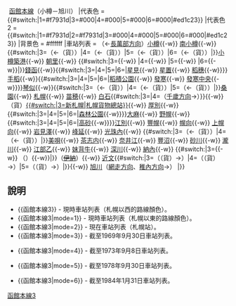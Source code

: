 {{鐵道路線
|模板名稱 = 函館本線3
|名稱 = {{#switch:{{lc:{{{mode}}}}}|3=[[File:Japanese National Railway logo.svg|50px|日本國有鐵道|link=日本國有鐵道]]|4=[[File:Japanese National Railway logo.svg|50px|日本國有鐵道|link=日本國有鐵道]]|5=[[File:Japanese National Railway logo.svg|50px|日本國有鐵道|link=日本國有鐵道]]|6=[[File:Japanese National Railway logo.svg|50px|日本國有鐵道|link=日本國有鐵道]]|[[File:JR logo (hokkaido).svg|25px|北海道旅客鐵道|link=北海道旅客鐵道]]}}&nbsp;[[函館本線]]（小樽－旭川）
|代表色 = {{#switch:{{lc:{{{mode}}}}}|1=#f7931d|3=#000|4=#000|5=#000|6=#000|#ed1c23}}
|代表色2 = {{#switch:{{lc:{{{mode}}}}}|1=#f7931d|2=#f7931d|3=#000|4=#000|5=#000|6=#000|#ed1c23}}
|背景色 = #ffffff
|車站列表 = （←[[Template:函館本線2|長萬部方向]]）[[小樽站|小樽]]{{-w}} [[南小樽站|南小樽]]{{-w}} {{#switch:{{lc:{{{mode}}}}}|3=（←（貨）{{link-ja|濱小樽站|浜小樽駅|濱小樽}}）|4=（←（貨）{{link-ja|濱小樽站|浜小樽駅|濱小樽}}）|5=（←（貨）{{link-ja|濱小樽站|浜小樽駅|濱小樽}}）|6=（←（貨）{{link-ja|濱小樽站|浜小樽駅|濱小樽}}）|}}[[小樽築港站|小樽築港]]{{-w}} [[朝里站|朝里]]{{-w}} {{#switch:{{lc:{{{mode}}}}}|3={{link-ja|張碓站|張碓駅|張碓}}{{-w}} |4={{link-ja|張碓站|張碓駅|張碓}}{{-w}} |5={{link-ja|張碓站|張碓駅|張碓}}{{-w}} |6={{link-ja|張碓站|張碓駅|張碓}}{{-w}}|}}[[錢函站|錢函]]{{-w}}{{#switch:{{lc:{{{mode}}}}}|3=|4=|5=|6=|[[星見站|星見]]{{-w}} [[星置站|星置]]{{-w}} [[稻穗站|稻穗]]{{-w}}}}[[手稻站|手稻]]{{-w}}{{#switch:{{lc:{{{mode}}}}}|3=|4=|5=|6=|[[稻積公園站|稻積公園]]{{-w}} [[發寒站|發寒]]{{-w}} [[發寒中央站|發寒中央]]{{-w}}}}[[琴似站 (JR北海道)|琴似]]{{-w}}{{#switch:{{lc:{{{mode}}}}}|3=（←（貨）{{link-ja|札幌市場站|札幌市場駅|札幌市場}}）|4=（←（貨）{{link-ja|札幌市場站|札幌市場駅|札幌市場}}）|5=（←（貨）{{link-ja|札幌市場站|札幌市場駅|札幌市場}}）|}}[[桑園站|桑園]]{{-w}} [[札幌站|札幌]]{{-w}} [[苗穗站|苗穂]]{{-w}} [[白石站 (JR北海道)|白石]]{{#switch:{{lc:{{{mode}}}}}|3=|4=（[[Template:千歲線|千歲方向]]→）}}{{-w}} （貨）[[札幌貨物總站|{{#switch:{{lc:{{{mode}}}}}|3=新札幌|札幌貨物總站}}]]{{-w}} [[厚別站|厚別]]{{-w}}{{#switch:{{lc:{{{mode}}}}}|3=|4=|5=|6=|[[森林公園站 (北海道)|森林公園]]{{-w}}}}[[大麻站|大麻]]{{-w}} [[野幌站|野幌]]{{-w}} {{#switch:{{lc:{{{mode}}}}}|3=|4=|5=|6=|[[高砂站 (北海道)|高砂]]{{-w}}}}[[江別站|江別]]{{-w}} [[豐幌站|豐幌]]{{-w}} [[幌向站|幌向]]{{-w}} [[上幌向站|上幌向]]{{-w}} [[岩見澤站|岩見澤]]{{-w}} [[峰延站|峰延]]{{-w}} [[光珠內站|光珠內]]{{-w}} {{#switch:{{lc:{{{mode}}}}}|3=（←（貨）{{link-ja|南美唄站|南美唄駅|南美唄}}）|4=（←（貨）{{link-ja|南美唄站|南美唄駅|南美唄}}）|}}[[美唄站|美唄]]{{-w}} [[茶志內站|茶志内]]{{-w}} [[奈井江站|奈井江]]{{-w}} [[豐沼站|豐沼]]{{-w}} [[砂川站|砂川]]{{-w}} [[瀧川站|瀧川]]{{-w}} [[江部乙站|江部乙]]{{-w}} [[妹背牛站|妹背牛]]{{-w}} [[深川站|深川]]{{-w}} [[納內站|納內]]{{-w}} {{#switch:{{lc:{{{mode}}}}}|3={{link-ja|神居古潭站|神居古潭駅|神居古潭}}{{-w}} （{{link-ja|春志內信號場|春志内信号場}}）{{-w}}|}}（<s>[[伊納站|伊納]]</s>）{{-w}} [[近文站|近文]]{{#switch:{{lc:{{{mode}}}}}|3=（（貨）{{link-ja|旭川大町站|旭川大町駅|旭川大町}}→）|4=（（貨）{{link-ja|旭川大町站|旭川大町駅|旭川大町}}→）|5=（（貨）{{link-ja|旭川大町站|旭川大町駅|旭川大町}}→）|}}{{-w}} [[旭川站|旭川]]（[[Template:石北本線|網走方向]]、[[Template:宗谷本線|稚內方向]]→）
|}}<noinclude>
== 說明 ==
*<nowiki>{{函館本線3}}</nowiki> - 現時車站列表（札幌以西的路線顏色）。
*<nowiki>{{函館本線3|mode=1}}</nowiki> - 現時車站列表（札幌以東的路線顏色）。
*<nowiki>{{函館本線3|mode=2}}</nowiki> - 現在車站列表（札幌站）。
*<nowiki>{{函館本線3|mode=3}}</nowiki> - 截至1969年9月30日車站列表。
{{函館本線3|mode=3}}
*<nowiki>{{函館本線3|mode=4}}</nowiki> - 截至1973年9月8日車站列表。
{{函館本線3|mode=4}}
*<nowiki>{{函館本線3|mode=5}}</nowiki> - 截至1978年9月30日車站列表。
{{函館本線3|mode=5}}
*<nowiki>{{函館本線3|mode=6}}</nowiki> - 截至1984年1月31日車站列表。
{{函館本線3|mode=6}}
[[Category:北海道旅客鐵道路線模板|函館本線3]]
</noinclude>